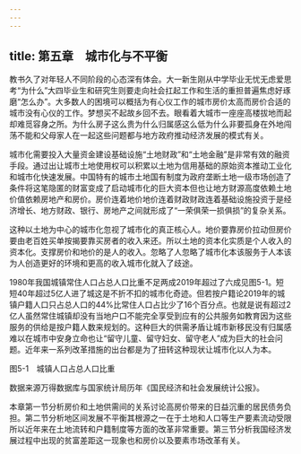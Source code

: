 ```yaml
---
---
---
```

title: 第五章　城市化与不平衡
---




教书久了对年轻人不同阶段的心态深有体会。大一新生刚从中学毕业无忧无虑爱思考“为什么”大四毕业生和研究生则要走向社会扛起工作和生活的重担普遍焦虑好琢磨“怎么办”。大多数人的困境可以概括为有心仪工作的城市房价太高而房价合适的城市没有心仪的工作。梦想买不起故乡回不去。眼看着大城市一座座高楼拔地而起却难觅容身之所。为什么房子这么贵为什么归属感这么低为什么非要孤身在外地闯荡不能和父母家人在一起这些问题都与地方政府推动经济发展的模式有关。

城市化需要投入大量资金建设基础设施“土地财政”和“土地金融”是非常有效的融资手段。通过出让城市土地使用权可以积累以土地为信用基础的原始资本推动工业化和城市化快速发展。中国特有的城市土地国有制度为政府垄断土地一级市场创造了条件将这笔隐匿的财富变成了启动城市化的巨大资本但也让地方财源高度依赖土地价值依赖房地产和房价。房价连着地价地价连着财政财政连着基础设施投资于是经济增长、地方财政、银行、房地产之间就形成了“一荣俱荣一损俱损”的复杂关系。

这种以土地为中心的城市化忽视了城市化的真正核心人。地价要靠房价拉动但房价要由老百姓买单按揭要靠买房者的收入来还。所以土地的资本化实质是个人收入的资本化。支撑房价和地价的是人的收入。忽略了人忽略了城市化本该服务于人本该为人创造更好的环境和更高的收入城市化就入了歧途。

1980年我国城镇常住人口占总人口比重不足两成2019年超过了六成见图5-1。短短40年超过5亿人进了城这是不折不扣的城市化奇迹。但若按户籍论2019年的城镇户籍人口只占总人口的44%比常住人口占比少了16个百分点。也就是说有超过2亿人虽然常住城镇却没有当地户口不能完全享受到应有的公共服务如教育因为这些服务的供给是按户籍人数来规划的。这种巨大的供需矛盾让城市新移民没有归属感难以在城市中安身立命也让“留守儿童、留守妇女、留守老人”成为巨大的社会问题。近年来一系列改革措施的出台都是为了扭转这种现状让城市化以人为本。



图5-1　城镇人口占总人口比重

数据来源万得数据库与国家统计局历年《国民经济和社会发展统计公报》。



本章第一节分析房价和土地供需间的关系讨论高房价带来的日益沉重的居民债务负担。第二节分析地区间发展不平衡其根源之一在于土地和人口等生产要素流动受限所以近年来在土地流转和户籍制度等方面的改革非常重要。第三节分析我国经济发展过程中出现的贫富差距这一现象也和房价以及要素市场改革有关。